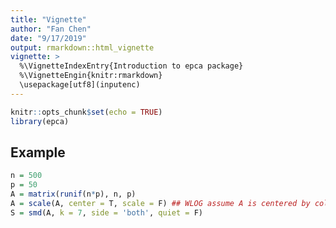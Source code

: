 ```yaml
---
title: "Vignette"
author: "Fan Chen"
date: "9/17/2019"
output: rmarkdown::html_vignette
vignette: >
  %\VignetteIndexEntry{Introduction to epca package}
  %\VignetteEngin{knitr:rmarkdown}
  \usepackage[utf8](inputenc)
---
```


```r
knitr::opts_chunk$set(echo = TRUE)
library(epca)
```

## Example


```r
n = 500
p = 50
A = matrix(runif(n*p), n, p)
A = scale(A, center = T, scale = F) ## WLOG assume A is centered by col
S = smd(A, k = 7, side = 'both', quiet = F)
```



